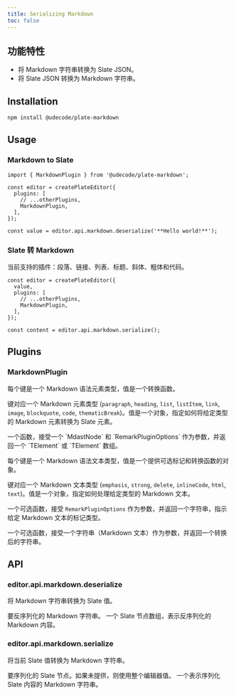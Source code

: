 ```yaml
---
title: Serializing Markdown
toc: false
---
```


<ComponentPreview name="markdown-demo" />

<PackageInfo>

## 功能特性

- 将 Markdown 字符串转换为 Slate JSON。
- 将 Slate JSON 转换为 Markdown 字符串。

</PackageInfo>

## Installation

```bash
npm install @udecode/plate-markdown
```

## Usage

### Markdown to Slate

```tsx
import { MarkdownPlugin } from '@udecode/plate-markdown';

const editor = createPlateEditor({ 
  plugins: [
    // ...otherPlugins,
    MarkdownPlugin,
  ],
});

const value = editor.api.markdown.deserialize('**Hello world!**');
```

<ComponentPreview name="markdown-to-slate-demo" />

### Slate 转 Markdown

当前支持的插件：段落、链接、列表、标题、斜体、粗体和代码。

```tsx
const editor = createPlateEditor({ 
  value,
  plugins: [
    // ...otherPlugins,
    MarkdownPlugin,
  ],
});

const content = editor.api.markdown.serialize();
```

## Plugins

### MarkdownPlugin

<APIOptions>
<APIItem name="elementRules" type="RemarkElementRules">

每个键是一个 Markdown 语法元素类型，值是一个转换函数。

<APISubList>
<APISubListItem parent="elementRules" name="[key in MdastElementType]" type="RemarkElementRule">

键对应一个 Markdown 元素类型 (`paragraph`, `heading`, `list`, `listItem`, `link`, `image`, `blockquote`, `code`, `thematicBreak`)。值是一个对象，指定如何将给定类型的 Markdown 元素转换为 Slate 元素。

<APISubList>
<APISubListItem parent="RemarkElementRule" name="transform" type="(node: MdastNode, options: RemarkPluginOptions<V>) => TElement | TElement[]">
一个函数，接受一个 `MdastNode` 和 `RemarkPluginOptions` 作为参数，并返回一个 `TElement` 或 `TElement` 数组。

</APISubListItem>
</APISubList>
</APISubListItem>
</APISubList>
</APIItem>
<APIItem name="textRules" type="RemarkTextRules">

每个键是一个 Markdown 语法文本类型，值是一个提供可选标记和转换函数的对象。

<APISubList>
<APISubListItem parent="textRules" name="[key in MdastTextType]" type="RemarkTextRule">

键对应一个 Markdown 文本类型 (`emphasis`, `strong`, `delete`, `inlineCode`, `html`, `text`)。值是一个对象，指定如何处理给定类型的 Markdown 文本。

<APISubList>
<APISubListItem parent="RemarkTextRule" name="mark" type="(options: RemarkPluginOptions<V>) => string" optional>

一个可选函数，接受 `RemarkPluginOptions` 作为参数，并返回一个字符串，指示给定 Markdown 文本的标记类型。

</APISubListItem>
<APISubListItem parent="RemarkTextRule" name="transform" type="(text: string) => string" optional>

一个可选函数，接受一个字符串（Markdown 文本）作为参数，并返回一个转换后的字符串。

</APISubListItem>
</APISubList>
</APISubListItem>
</APISubList>
</APIItem>
</APIOptions>

## API

### editor.api.markdown.deserialize

将 Markdown 字符串转换为 Slate 值。

<APIParameters>
<APIItem name="markdown" type="string">
要反序列化的 Markdown 字符串。
</APIItem>
</APIParameters>

<APIReturns>
<APIItem type="TDescendant[]">
一个 Slate 节点数组，表示反序列化的 Markdown 内容。
</APIItem>
</APIReturns>

### editor.api.markdown.serialize

将当前 Slate 值转换为 Markdown 字符串。

<APIParameters>
<APIItem name="options" type="object" optional>
<APISubList>
<APISubListItem parent="options" name="nodes" type="TDescendant[]" optional>
要序列化的 Slate 节点。如果未提供，则使用整个编辑器值。
</APISubListItem>
</APISubList>
</APIItem>
</APIParameters>

<APIReturns>
<APIItem type="string">
一个表示序列化 Slate 内容的 Markdown 字符串。
</APIItem>
</APIReturns>